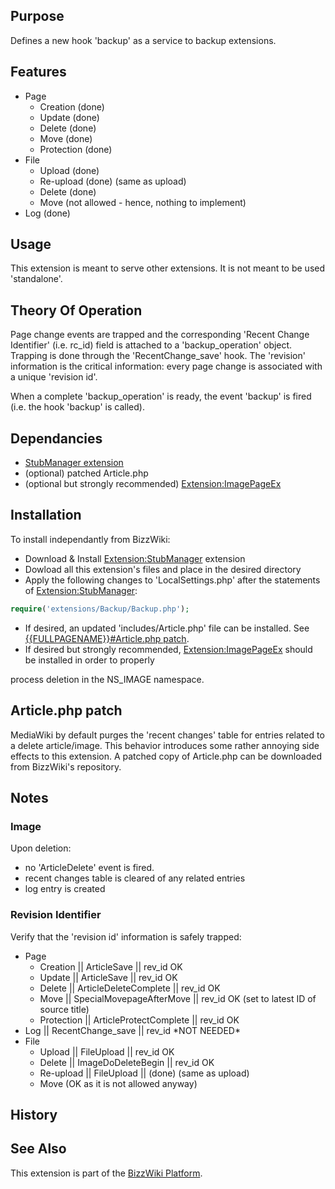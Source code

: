 {{Extension
|name        = Backup
|status      = beta
|type        = hook
|hook1       = RecentChange_save
|hook2       = ArticleSaveComplete
|hook3       = ArticleDeleteComplete
|hook4       = ArticleDelete
|hook5       = SpecialMovepageAfterMove
|hook6       = ArticleProtectComplete
|hook7       = ImageDoDeleteBegin
|author      = [[user:jldupont|Jean-Lou Dupont]]
|image       =
|version     = See SVN ($Id$)
|update      =
|mediawiki   = tested on 1.10 but probably works with a earlier versions
|download    = [http://bizzwiki.googlecode.com/svn/trunk/BizzWiki/extensions/Backup/ SVN]
|readme      =
|changelog   =
|description = 
|parameters  =
|rights      =
|example     =
}}
<!--@@
{{#autoredirect: Extension|{{#noext:{{SUBPAGENAME}} }} }}
== File Status ==
This section is only valid when viewing the page in a BizzWiki environment.
<code>(($#extractmtime|@@mtime@@$))  (($#extractfile|@@file@@$))</code>

Status: (($#comparemtime|<b>File system copy is newer - [{{fullurl:{{NAMESPACE}}:{{PAGENAME}}|action=reload}} Reload] </b>|Up to date$))
@@-->
== Purpose ==
Defines a new hook 'backup' as a service to backup extensions.

== Features ==
* Page
** Creation   (done)
** Update     (done)
** Delete     (done)
** Move       (done)
** Protection (done)
* File
** Upload     (done)
** Re-upload  (done) (same as upload)
** Delete     (done)
** Move       (not allowed - hence, nothing to implement)
* Log         (done)

== Usage ==
This extension is meant to serve other extensions. It is not meant to be used 'standalone'.

== Theory Of Operation ==
Page change events are trapped and the corresponding 'Recent Change Identifier' (i.e. rc_id) field is attached
to a 'backup_operation' object. Trapping is done through the 'RecentChange_save' hook.
The 'revision' information is the critical information: every page change is associated with a unique 'revision id'.
 
When a complete 'backup_operation' is ready, the event 'backup' is fired (i.e. the hook 'backup' is called).

== Dependancies ==
* [[Extension:StubManager|StubManager extension]]
* (optional) patched Article.php
* (optional but strongly recommended) [[Extension:ImagePageEx]]

== Installation ==
To install independantly from BizzWiki:
* Download & Install [[Extension:StubManager]] extension
* Dowload all this extension's files and place in the desired directory
* Apply the following changes to 'LocalSettings.php' after the statements of [[Extension:StubManager]]:
<source lang=php>
require('extensions/Backup/Backup.php');
</source>
* If desired, an updated 'includes/Article.php' file can be installed. See [[{{FULLPAGENAME}}#Article.php patch]].
* If desired but strongly recommended, [[Extension:ImagePageEx]] should be installed in order to properly
process deletion in the NS_IMAGE namespace.

== Article.php patch ==
MediaWiki by default purges the 'recent changes' table for entries related to a delete article/image.
This behavior introduces some rather annoying side effects to this extension. A patched copy of Article.php
can be downloaded from BizzWiki's repository.

== Notes ==
=== Image ===
Upon deletion:
* no 'ArticleDelete' event is fired.
* recent changes table is cleared of any related entries
* log entry is created

=== Revision Identifier ===
Verify that the 'revision id' information is safely trapped:
* Page
** Creation   || ArticleSave              || rev_id OK
** Update     || ArticleSave              || rev_id OK
** Delete     || ArticleDeleteComplete    || rev_id OK
** Move       || SpecialMovepageAfterMove || rev_id OK (set to latest ID of source title)
** Protection || ArticleProtectComplete   || rev_id OK
* Log         || RecentChange_save        || rev_id *NOT NEEDED*
* File
** Upload     || FileUpload               || rev_id OK
** Delete     || ImageDoDeleteBegin       || rev_id OK
** Re-upload  || FileUpload               || (done) (same as upload)
** Move       (OK as it is not allowed anyway)

== History ==

== See Also ==
This extension is part of the [[Extension:BizzWiki|BizzWiki Platform]].
